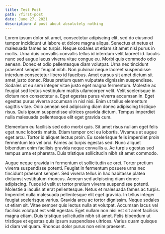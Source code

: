 ```yaml
---
title: Test Post
path: /first-post
date: June 27, 2021
description: A post about absolutely nothing
---
```

Lorem ipsum dolor sit amet, consectetur adipiscing elit, sed do eiusmod tempor incididunt ut labore et dolore magna aliqua. Senectus et netus et malesuada fames ac turpis. Neque sodales ut etiam sit amet nisl purus in mollis. Urna duis convallis convallis tellus id interdum velit laoreet id. Iaculis nunc sed augue lacus viverra vitae congue eu. Morbi quis commodo odio aenean. Donec et odio pellentesque diam volutpat. Urna nec tincidunt praesent semper feugiat nibh. Non pulvinar neque laoreet suspendisse interdum consectetur libero id faucibus. Amet cursus sit amet dictum sit amet justo donec. Risus pretium quam vulputate dignissim suspendisse. Sodales ut eu sem integer vitae justo eget magna fermentum. Molestie ac feugiat sed lectus vestibulum mattis ullamcorper velit. Velit scelerisque in dictum non consectetur a. Eget egestas purus viverra accumsan in. Eget egestas purus viverra accumsan in nisl nisi. Enim ut tellus elementum sagittis vitae. Odio aenean sed adipiscing diam donec adipiscing tristique risus. Quis ipsum suspendisse ultrices gravida dictum. Tempus imperdiet nulla malesuada pellentesque elit eget gravida cum.

Elementum eu facilisis sed odio morbi quis. Sit amet risus nullam eget felis eget nunc lobortis mattis. Etiam tempor orci eu lobortis. Vivamus at augue eget arcu. Tortor id aliquet lectus proin. Eu scelerisque felis imperdiet proin fermentum leo vel orci. Fames ac turpis egestas sed. Nunc aliquet bibendum enim facilisis gravida neque convallis a. Ac turpis egestas sed tempus urna et pharetra. Duis tristique sollicitudin nibh sit amet commodo.

Augue neque gravida in fermentum et sollicitudin ac orci. Tortor pretium viverra suspendisse potenti. Feugiat in fermentum posuere urna nec tincidunt praesent semper. Sed viverra tellus in hac habitasse platea dictumst vestibulum rhoncus. Aenean sed adipiscing diam donec adipiscing. Fusce id velit ut tortor pretium viverra suspendisse potenti. Molestie a iaculis at erat pellentesque. Netus et malesuada fames ac turpis. Imperdiet nulla malesuada pellentesque elit eget gravida. In tellus integer feugiat scelerisque varius. Gravida arcu ac tortor dignissim. Neque sodales ut etiam sit. Vitae semper quis lectus nulla at volutpat. Accumsan lacus vel facilisis volutpat est velit egestas. Eget nullam non nisi est sit amet facilisis magna etiam. Duis tristique sollicitudin nibh sit amet. Felis bibendum ut tristique et egestas quis ipsum suspendisse ultrices. Varius quam quisque id diam vel quam. Rhoncus dolor purus non enim praesent.
